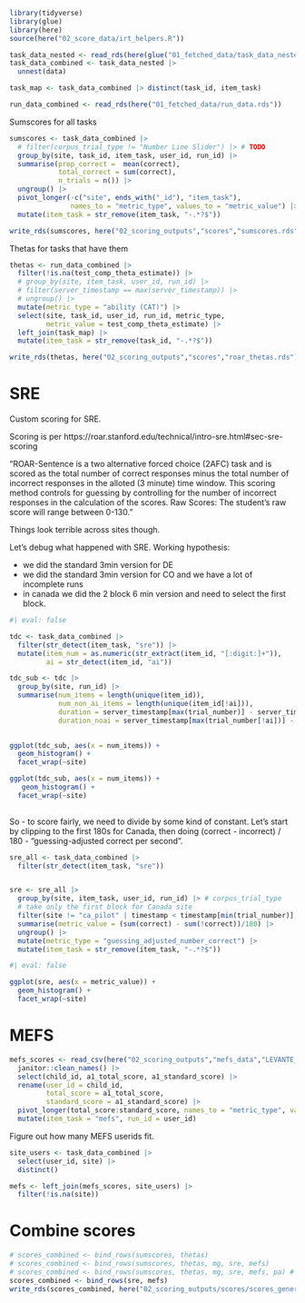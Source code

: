 ```r
library(tidyverse)
library(glue)
library(here)
source(here("02_score_data/irt_helpers.R"))

task_data_nested <- read_rds(here(glue("01_fetched_data/task_data_nested.rds")))
task_data_combined <- task_data_nested |>
  unnest(data)

task_map <- task_data_combined |> distinct(task_id, item_task)

run_data_combined <- read_rds(here("01_fetched_data/run_data.rds"))
```

Sumscores for all tasks

```r
sumscores <- task_data_combined |>
  # filter(corpus_trial_type != "Number Line Slider") |> # TODO
  group_by(site, task_id, item_task, user_id, run_id) |>
  summarise(prop_correct =  mean(correct),
            total_correct = sum(correct),
            n_trials = n()) |>
  ungroup() |>
  pivot_longer(-c("site", ends_with("_id"), "item_task"),
               names_to = "metric_type", values_to = "metric_value") |>
  mutate(item_task = str_remove(item_task, "-.*?$"))

write_rds(sumscores, here("02_scoring_outputs","scores","sumscores.rds"))
```

Thetas for tasks that have them

```r
thetas <- run_data_combined |>
  filter(!is.na(test_comp_theta_estimate)) |>
  # group_by(site, item_task, user_id, run_id) |>
  # filter(server_timestamp == max(server_timestamp)) |>
  # ungroup() |>
  mutate(metric_type = "ability (CAT)") |>
  select(site, task_id, user_id, run_id, metric_type,
         metric_value = test_comp_theta_estimate) |>
  left_join(task_map) |>
  mutate(item_task = str_remove(task_id, "-.*?$"))

write_rds(thetas, here("02_scoring_outputs","scores","roar_thetas.rds"))
```

# SRE

Custom scoring for SRE. 

Scoring is per https://roar.stanford.edu/technical/intro-sre.html#sec-sre-scoring

"ROAR-Sentence is a two alternative forced choice (2AFC) task and is scored as the total number of correct responses minus the total number of incorrect responses in the alloted (3 minute) time window. This scoring method controls for guessing by controlling for the number of incorrect responses in the calculation of the scores. Raw Scores: The student’s raw score will range between 0-130."

Things look terrible across sites though. 

Let's debug what happened with SRE. Working hypothesis: 

- we did the standard 3min version for DE
- we did the standard 3min version for CO and we have a lot of incomplete runs
- in canada we did the 2 block 6 min version and need to select the first block.

```r
#| eval: false

tdc <- task_data_combined |>
  filter(str_detect(item_task, "sre")) |>
  mutate(item_num = as.numeric(str_extract(item_id, "[:digit:]+")), 
         ai = str_detect(item_id, "ai"))

tdc_sub <- tdc |>
  group_by(site, run_id) |>
  summarise(num_items = length(unique(item_id)), 
            num_non_ai_items = length(unique(item_id[!ai])), 
            duration = server_timestamp[max(trial_number)] - server_timestamp[min(trial_number)], 
            duration_noai = server_timestamp[max(trial_number[!ai])] - server_timestamp[min(trial_number[!ai])])

  
ggplot(tdc_sub, aes(x = num_items)) + 
  geom_histogram() + 
  facet_wrap(~site)

ggplot(tdc_sub, aes(x = num_items)) + 
   geom_histogram() + 
  facet_wrap(~site)
  
```


So - to score fairly, we need to divide by some kind of constant. Let's start by clipping to the first 180s for Canada, then doing (correct - incorrect) / 180 - "guessing-adjusted correct per second".

```r

sre_all <- task_data_combined |>
  filter(str_detect(item_task, "sre")) 


sre <- sre_all |>
  group_by(site, item_task, user_id, run_id) |> # corpus_trial_type
  # take only the first block for Canada site
  filter(site != "ca_pilot" | timestamp < timestamp[min(trial_number)] + 180) |>
  summarise(metric_value = (sum(correct) - sum(!correct))/180) |>
  ungroup() |>
  mutate(metric_type = "guessing_adjusted_number_correct") |>
  mutate(item_task = str_remove(item_task, "-.*?$"))
```

```r
#| eval: false

ggplot(sre, aes(x = metric_value)) + 
  geom_histogram() + 
  facet_wrap(~site)
```


# MEFS

```r
mefs_scores <- read_csv(here("02_scoring_outputs","mefs_data","LEVANTE_20250403_1132.csv")) |>
  janitor::clean_names() |>
  select(child_id, a1_total_score, a1_standard_score) |>
  rename(user_id = child_id, 
         total_score = a1_total_score, 
         standard_score = a1_standard_score) |>
  pivot_longer(total_score:standard_score, names_to = "metric_type", values_to = "metric_value") |>
  mutate(item_task = "mefs", run_id = user_id)
```

Figure out how many MEFS userids fit. 

```r
site_users <- task_data_combined |>
  select(user_id, site) |>
  distinct() 

mefs <- left_join(mefs_scores, site_users) |>
  filter(!is.na(site))
```

#  Combine scores

```r
# scores_combined <- bind_rows(sumscores, thetas)
# scores_combined <- bind_rows(sumscores, thetas, mg, sre, mefs)
# scores_combined <- bind_rows(sumscores, thetas, mg, sre, mefs, pa) # FIXME: pa not defined here..
scores_combined <- bind_rows(sre, mefs)
write_rds(scores_combined, here("02_scoring_outputs/scores/scores_general.rds"))
```
